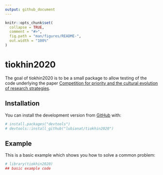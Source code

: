 ```yaml
---
output: github_document
---
```


<!-- README.md is generated from README.Rmd. Please edit that file -->

```r
knitr::opts_chunk$set(
  collapse = TRUE,
  comment = "#>",
  fig.path = "man/figures/README-",
  out.width = "100%"
)
```

# tiokhin2020

<!-- badges: start -->
<!-- badges: end -->

The goal of tiokhin2020 is to be a small package to allow testing of the code underlying 
the paper [Competition for priority and the cultural evolution of research strategies
](https://osf.io/preprints/metaarxiv/x4t7q/).

## Installation

You can install the development version from [GitHub](https://github.com/) with:

``` r
# install.packages("devtools")
# devtools::install_github("lubianat/tiokhin2020")
```
## Example

This is a basic example which shows you how to solve a common problem:

```r
# library(tiokhin2020)
## basic example code
```
